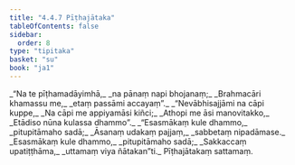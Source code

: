 ```yaml
---
title: "4.4.7 Pīṭhajātaka"
tableOfContents: false
sidebar:
  order: 8
type: "tipitaka"
basket: "su"
book: "ja1"
---
```



<DynamicBreadcrumb />

<Division number="145" book="ja1" bookNo="22" page="327">

<Paragraph number="1069" type="verses" book="ja1">
_“Na te pīṭhamadāyimhā,_  
_na pānaṃ napi bhojanaṃ;_  
_Brahmacāri khamassu me,_  
_etaṃ passāmi accayaṃ”._  

</Paragraph>

</Division>
<Division number="146" book="ja1" bookNo="22" page="327">

<Paragraph number="1070" type="verses" book="ja1">
_“Nevābhisajjāmi na cāpi kuppe,_  
_Na cāpi me appiyamāsi kiñci;_  
_Athopi me āsi manovitakko,_  
_Etādiso nūna kulassa dhammo”._  

</Paragraph>

</Division>
<Division number="147" book="ja1" bookNo="22" page="327">

<Paragraph number="1071" type="verses" book="ja1">
_“Esasmākaṃ kule dhammo,_  
_pitupitāmaho sadā;_  
_Āsanaṃ udakaṃ pajjaṃ,_  
_sabbetaṃ nipadāmase._  

</Paragraph>

</Division>
<Division number="148" book="ja1" bookNo="22" page="327">

<Paragraph number="1072" type="verses" book="ja1">
_Esasmākaṃ kule dhammo,_  
_pitupitāmaho sadā;_  
_Sakkaccaṃ upatiṭṭhāma,_  
_uttamaṃ viya ñātakan”ti._  


</Paragraph>
</Division>

<Paragraph number="1073" type="center" book="ja1">
Pīṭhajātakaṃ sattamaṃ.
</Paragraph>